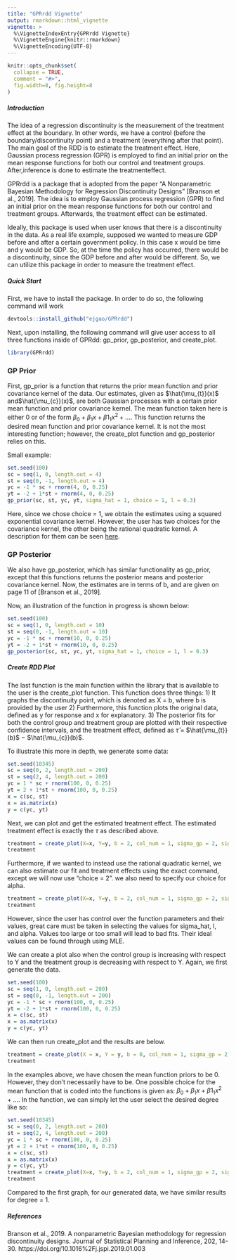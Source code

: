 ```yaml
---
title: "GPRrdd Vignette"
output: rmarkdown::html_vignette
vignette: >
  %\VignetteIndexEntry{GPRrdd Vignette}
  %\VignetteEngine{knitr::rmarkdown}
  %\VignetteEncoding{UTF-8}
---
```


```r
knitr::opts_chunk$set(
  collapse = TRUE,
  comment = "#>",
  fig.width=8, fig.height=8
)
```


##### Introduction #####
The idea of a regression discontinuity is the measurement of the treatment effect at the boundary. In other words, we have a control (before the boundary/discontinuity point) and a treatment (everything after that point). The main goal of the RDD is to estimate the treatment effect. Here, Gaussian process regression (GPR) is employed to find an initial prior on the mean response functions for both our control and treatment groups. After,inference is done to estimate the treatmenteffect. 

GPRrdd is a package that is adopted from the paper "A Nonparametric Bayesian Methodology for
Regression Discontinuity Designs" [Branson et al., 2019]. The idea is to employ Gaussian process regression (GPR) to find an initial prior on the mean response functions for both our control and treatment groups. Afterwards, the treatment effect can be estimated. 

Ideally, this package is used when user knows that there is a discontinuity in the data. As a real life example, supposed we wanted to measure GDP before and after a certain government policy. In this case x would be time and y would be GDP. So, at the time the policy has occurred, there would be a discontinuity, since the GDP before and after would be different. So, we can utilize this package in order to measure the treatment effect. 

##### Quick Start #####

First, we have to install the package. In order to do so, the following command will work
```r
devtools::install_github("ejgao/GPRrdd")
```

Next, upon installing, the following command will give user access to all three functions inside of GPRdd: gp_prior, gp_posterior, and create_plot.
```r
library(GPRrdd)
```

### GP Prior ###
First, gp_prior is a function that returns the prior mean function and prior covariance kernel of the data. Our estimates, given as $\hat{\mu_{t}}(x)$ and$\hat{\mu_{c}}(x)$, are both Gaussian processes with a certain prior mean function and prior covariance kernel. The mean function taken here is either 0 or of the form $\beta_0 + \beta_1x + \beta1_1x^2 + ...$. This function returns the desired mean function and prior covariance kernel. It is not the most interesting function; however, the create_plot function and gp_posterior relies on this.

Small example: 

```r
set.seed(100)
sc = seq(1, 0, length.out = 4)
st = seq(0, -1, length.out = 4)
yc = -1 * sc + rnorm(4, 0, 0.25)
yt = -2 + 1*st + rnorm(4, 0, 0.25)
gp_prior(sc, st, yc, yt, sigma_hat = 1, choice = 1, l = 0.3)
```

Here, since we chose choice = 1, we obtain the estimates using a squared exponential covariance kernel. However, the user has two choices for the covariance kernel, the other being the rational quadratic kernel. A description for them can be seen [here](https://www.cs.toronto.edu/~duvenaud/cookbook/).

### GP Posterior ###
We also have gp_posterior, which has similar functionality as gp_prior, except that this functions returns the posterior means and posterior covariance kernel. Now, the estimates are in terms of b, and are given on page 11 of [Branson et al., 2019].

Now, an illustration of the function in progress is shown below:
```r
set.seed(100)
sc = seq(1, 0, length.out = 10)
st = seq(0, -1, length.out = 10)
yc = -1 * sc + rnorm(10, 0, 0.25)
yt = -2 + 1*st + rnorm(10, 0, 0.25)
gp_posterior(sc, st, yc, yt, sigma_hat = 1, choice = 1, l = 0.3)
```



##### Create RDD Plot #####
The last function is the main function within the library that is available to the user is the create_plot function. This function does three things: 
1) It graphs the discontinuity point, which is denoted as X = b, where b is provided by the user
2) Furthermore, this function plots the original data, defined as y for response and x for explanatory.
3) The posterior fits for both the control group and treatment group are plotted with their respective confidence intervals, and the treatment effect, defined as $\hat{\tau}$ =  $\hat{\mu_{t}}(b)$ − $\hat{\mu_{c}}(b)$. 


To illustrate this more in depth, we generate some data: 

```r
set.seed(10345)
sc = seq(0, 2, length.out = 200)
st = seq(2, 4, length.out = 200)
yc = 1 * sc + rnorm(100, 0, 0.25)
yt = 2 + 1*st + rnorm(100, 0, 0.25)
x = c(sc, st)
x = as.matrix(x)
y = c(yc, yt)
```


Next, we can plot and get the estimated treatment effect. The estimated treatment effect is exactly the $\tau$ as described above.
```r
treatment = create_plot(X=x, Y=y, b = 2, col_num = 1, sigma_gp = 2, sigma_hat = 1.2, choice = 1, l = 0.7)
treatment
```


Furthermore, if we wanted to instead use the rational quadratic kernel, we can also estimate our fit and treatment effects using the exact command, except we will now use "choice = 2". we also need to specify our choice for alpha.

```r
treatment = create_plot(X=x, Y=y, b = 2, col_num = 1, sigma_gp = 2, sigma_hat = 1.2, choice = 2, l = 0.7, alpha = 0.3)
treatment
```

However, since the user has control over the function parameters and their values, great care must be taken in selecting the values for sigma_hat, l, and alpha. Values too large or too small will lead to bad fits. Their ideal values can be found through using MLE. 

We can create a plot also when the control group is increasing with respect to Y and the treatment group is decreasing with respect to Y. Again, we first generate the data.

```r
set.seed(100)
sc = seq(1, 0, length.out = 200)
st = seq(0, -1, length.out = 200)
yc = -1 * sc + rnorm(100, 0, 0.25)
yt = -2 + 1*st + rnorm(100, 0, 0.25)
x = c(sc, st)
x = as.matrix(x)
y = c(yc, yt)
```

We can then run create_plot and the results are below.

```r
treatment = create_plot(X = x, Y = y, b = 0, col_num = 1, sigma_gp = 2, l = 0.7, sigma_hat = 1.3)
treatment
```

In the examples above, we have chosen the mean function priors to be 0. However, they don't necessarily have to be. One possible choice for the mean function that is coded into the functions is given as: 
$\beta_0 + \beta_1x + \beta1_1x^2 + ...$. In the function, we can simply let the user select the desired degree like so:

```r
set.seed(10345)
sc = seq(0, 2, length.out = 200)
st = seq(2, 4, length.out = 200)
yc = 1 * sc + rnorm(100, 0, 0.25)
yt = 2 + 1*st + rnorm(100, 0, 0.25)
x = c(sc, st)
x = as.matrix(x)
y = c(yc, yt)
treatment = create_plot(X=x, Y=y, b = 2, col_num = 1, sigma_gp = 2, sigma_hat = 1.2, choice = 1, l = 0.7, degree = 1)
treatment
```

Compared to the first graph, for our generated data, we have similar results for degree = 1.


##### References #####
Branson et al., 2019. A nonparametric Bayesian methodology for regression discontinuity designs. Journal of Statistical Planning and Inference, 202, 14-30. https://doi.org/10.1016%2Fj.jspi.2019.01.003

